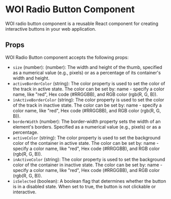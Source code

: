 # WOI Radio Button Component

WOI radio button component is a reusable React component for creating interactive buttons in your web application.

## Props

WOI Radio Button component accepts the following props:

- `size` (number): (number): The width and height of the thumb, specified as a numerical value (e.g., pixels) or as a percentage of its container's width and height.
- `activeBorderColor` (string):  The color property is used to set the color of the track in active state.  The color can be set by: name - specify a color name, like "red", Hex code (#RRGGBB), and RGB color (rgb(R, G, B)).
- `inActiveBorderColor` (string):  The color property is used to set the color of the track in inactive state.  The color can be set by: name - specify a color name, like "red", Hex code (#RRGGBB), and RGB color (rgb(R, G, B)).
- `borderWidth` (number): The border-width property sets the width of an element's borders. Specified as a numerical value (e.g., pixels) or as a percentage.
- `activeColor` (string):  The color property is used to set the background color of the container in active state.  The color can be set by: name - specify a color name, like "red", Hex code (#RRGGBB), and RGB color (rgb(R, G, B)).
- `inActiveColor` (string):  The color property is used to set the background color of the container in inactive state.  The color can be set by: name - specify a color name, like "red", Hex code (#RRGGBB), and RGB color (rgb(R, G, B)).
- `isSelected` (boolean): A boolean flag that determines whether the button is in a disabled state. When set to true, the button is not clickable or interactive.